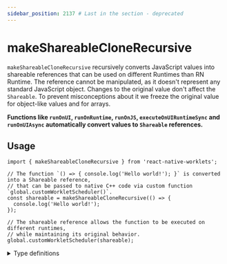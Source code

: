 ```yaml
---
sidebar_position: 2137 # Last in the section - deprecated
---
```


# makeShareableCloneRecursive

<DeprecatedBanner text="⚠️ This function is deprecated and will be removed in the next major release. Use createSerializable instead." />

`makeShareableCloneRecursive` recursively converts JavaScript values into shareable references that can be used on different Runtimes than RN Runtime.
The reference cannot be manipulated, as it doesn't represent any standard JavaScript object. Changes to the original value don't affect the `Shareable`.
To prevent misconceptions about it we freeze the original value for object-like values and for arrays.

**Functions like `runOnUI`, `runOnRuntime`, `runOnJS`, `executeOnUIRuntimeSync` and `runOnUIAsync` automatically convert values to `Shareable` references.**

## Usage

```tsx
import { makeShareableCloneRecursive } from 'react-native-worklets';

// The function `() => { console.log('Hello world!'); }` is converted into a Shareable reference,
// that can be passed to native C++ code via custom function `global.customWorkletScheduler()`.
const shareable = makeShareableCloneRecursive(() => {
  console.log('Hello world!');
});

// The shareable reference allows the function to be executed on different runtimes,
// while maintaining its original behavior.
global.customWorkletScheduler(shareable);
```

<details>
<summary>Type definitions</summary>

```typescript
type ShareableRef<T = unknown> = {
  __hostObjectShareableJSRef: T;
};

function makeShareableCloneRecursive<T>(value: T): ShareableRef<T> {
  return value as ShareableRef<T>;
}
```

</details>
